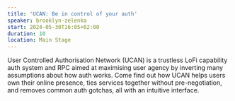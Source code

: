 ```yaml
---
title: 'UCAN: Be in control of your auth'
speaker: brooklyn-zelenka
start: 2024-05-30T16:05+02:00
duration: 10
location: Main Stage
---
```


User Controlled Authorisation Network (UCAN) is a trustless LoFi capability auth system and RPC aimed at maximising user agency by inverting many assumptions about how auth works. Come find out how UCAN helps users own their online presence, ties services together without pre-negotiation, and removes common auth gotchas, all with an intuitive interface.
